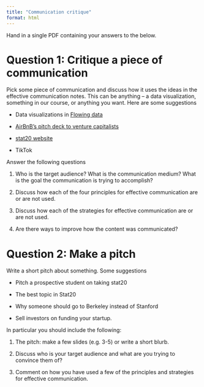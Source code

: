 ```yaml
---
title: "Communication critique"
format: html
---
```


Hand in a single PDF containing your answers to the below.

# Question 1: Critique a piece of communication

Pick some piece of communication and discuss how it uses the ideas in the effective communication notes. This can be anything -- a data visualization, something in our course, or anything you want. Here are some suggestions\


- Data visualizations in [Flowing data](https://flowingdata.com/made-by-flowingdata/)

- [AirBnB's pitch deck to venture capitalists](https://www.slideshare.net/PitchDeckCoach/airbnb-first-pitch-deck-editable)

- [stat20 website](/index.qmd)

- TikTok


Answer the following questions

1.   Who is the target audience? What is the communication medium? What is the goal the communication is trying to accomplish?

2.   Discuss how each of the four principles for effective communication are or are not used.

3.   Discuss how each of the strategies for effective communication are or are not used.

4.   Are there ways to improve how the content was communicated?


# Question 2: Make a pitch

Write a short pitch about something. Some suggestions

- Pitch a prospective student on taking stat20

- The best topic in Stat20

- Why someone should go to Berkeley instead of Stanford

- Sell investors on funding your startup.

In particular you should include the following:

1. The pitch: make a few slides (e.g. 3-5) or write a short blurb. 

2. Discuss who is your target audience and what are you trying to convince them of?

3. Comment on how you have used a few of the principles and strategies for effective communication.


